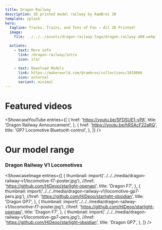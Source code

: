 ```yaml
---
title: Dragon Railway
description: 3D printed model railway by RamBros 3D
template: splash
hero:
  tagline: Tracks, Trains, and Tons of Fun – All 3D Printed!
  image:
    file: ../../../assets/dragon-railway-logo/dragon-railway-480.webp

  actions:
    - text: More info
      link: /dragon-railway/intro
      icon: star
      
    - text: Download Models
      link: https://makerworld.com/@rambros/collections/1010866
      icon: external
      variant: minimal
---
```



# Featured videos
<ShowcaseYouTube
  entries={[
    {
      href: 'https://youtu.be/SFDSUE1-vPA',
      title: 'Dragon Railway Announcement',
    },
    {
      href: 'https://youtu.be/hRSAcF22aRQ',
      title: 'GP7 Locomotive Bluetooth control',
    },
  ]}
/>

# Our model range
### Dragon Railway V1 Locomotives
<ShowcaseImage
  entries={[
    {
      thumbnail: import('../../../media/dragon-railway-v1/locomotive-f7-poster.jpg'),
      //href: 'https://github.com/HiDeoo/starlight-openapi',
      title: 'Dragon F7',
    },
    {
      thumbnail: import('../../../media/dragon-railway-v1/locomotive-gp7-pers.jpg'),
      //href: 'https://github.com/HiDeoo/starlight-obsidian',
      title: 'Dragon GP7',
    },
    {
      thumbnail: import('../../../media/dragon-railway-v1/locomotive-f7-poster.jpg'),
      //href: 'https://github.com/HiDeoo/starlight-openapi',
      title: 'Dragon F7',
    },
    {
      thumbnail: import('../../../media/dragon-railway-v1/locomotive-gp7-pers.jpg'),
      //href: 'https://github.com/HiDeoo/starlight-obsidian',
      title: 'Dragon GP7',
    },
  ]}
/>


